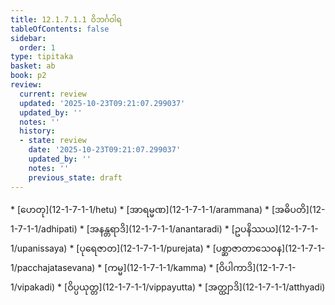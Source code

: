 ```yaml
---
title: 12.1.7.1.1 ဝိဘင်္ဂဝါရ
tableOfContents: false
sidebar:
  order: 1
type: tipitaka
basket: ab
book: p2
review:
  current: review
  updated: '2025-10-23T09:21:07.299037'
  updated_by: ''
  notes: ''
  history:
  - state: review
    date: '2025-10-23T09:21:07.299037'
    updated_by: ''
    notes: ''
    previous_state: draft
---
```



<ReviewStatus review={frontmatter.review} showDetails={true} />

<HypothesisAnnotation frontmatter={frontmatter} />

<DynamicBreadcrumb />



<TableOfContents book="p2" section="12.1.7.1.1">
* [ဟေတု](12-1-7-1-1/hetu)
* [အာရမ္မဏ](12-1-7-1-1/arammana)
* [အဓိပတိ](12-1-7-1-1/adhipati)
* [အနန္တရာဒိ](12-1-7-1-1/anantaradi)
* [ဥပနိဿယ](12-1-7-1-1/upanissaya)
* [ပုရေဇာတ](12-1-7-1-1/purejata)
* [ပစ္ဆာဇာတာသေဝန](12-1-7-1-1/pacchajatasevana)
* [ကမ္မ](12-1-7-1-1/kamma)
* [ဝိပါကာဒိ](12-1-7-1-1/vipakadi)
* [ဝိပ္ပယုတ္တ](12-1-7-1-1/vippayutta)
* [အတ္ထျာဒိ](12-1-7-1-1/atthyadi)
</TableOfContents>